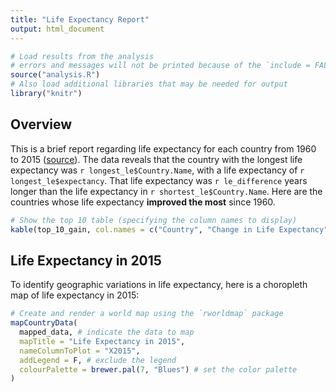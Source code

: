 ```yaml
---
title: "Life Expectancy Report"
output: html_document
---
```

```r
# Load results from the analysis
# errors and messages will not be printed because of the `include = FALSE` option
source("analysis.R")
# Also load additional libraries that may be needed for output
library("knitr")
```

## Overview
This is a brief report regarding life expectancy for each country from
1960 to 2015 ([source](https://data.worldbank.org/indicator/SP.DYN.LE00.IN)).
The data reveals that the country with the longest life expectancy was
`r longest_le$Country.Name`, with a life expectancy of `r longest_le$expectancy`.
That life expectancy was `r le_difference` years longer than the life expectancy
in `r shortest_le$Country.Name`.
Here are the countries whose life expectancy **improved the most** since 1960.

```r
# Show the top 10 table (specifying the column names to display)
kable(top_10_gain, col.names = c("Country", "Change in Life Expectancy"))
```

## Life Expectancy in 2015
To identify geographic variations in life expectancy,
here is a choropleth map of life expectancy in 2015:

```r
# Create and render a world map using the `rworldmap` package
mapCountryData(
  mapped_data, # indicate the data to map
  mapTitle = "Life Expectancy in 2015",
  nameColumnToPlot = "X2015",
  addLegend = F, # exclude the legend
  colourPalette = brewer.pal(7, "Blues") # set the color palette
)
```